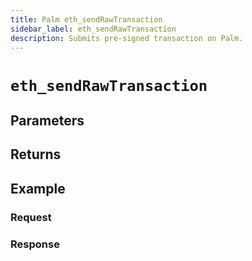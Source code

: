 ```yaml
---
title: Palm eth_sendRawTransaction
sidebar_label: eth_sendRawTransaction
description: Submits pre-signed transaction on Palm.
---
```




# `eth_sendRawTransaction`

<Description />

## Parameters


<Params />

## Returns


<Returns />

## Example


<Example />

### Request


<Request />

### Response


<Response />
